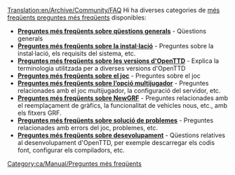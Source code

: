 [[Translation:en/Archive/Community/FAQ]]
{{ca/Taula de contingut}}
Hi ha diverses categories de [https://www.wikipedia.org/wiki/ca:Preguntes més freqüents preguntes més freqüents] disponibles:

*'''[[ca/Manual/Preguntes més freqüents sobre qüestions generals|Preguntes més freqüents sobre qüestions generals]]''' - Qüestions generals
*'''[[ca/Archive/Manual/Preguntes més freqüents sobre la instal·lació|Preguntes més freqüents sobre la instal·lació]]''' - Preguntes sobre la instal·lació, els requisits del sistema, etc.
*'''[[ca/Archive/Community/Preguntes més freqüents sobre les versions d'OpenTTD|Preguntes més freqüents sobre les versions d'OpenTTD]]''' - Explica la terminologia utilitzada per a diverses versions d'OpenTTD
*'''[[ca/Manual/Preguntes més freqüents sobre el joc|Preguntes més freqüents sobre el joc]]''' - Preguntes sobre el joc
*'''[[ca/Manual/Preguntes més freqüents sobre l’opció multijugador|Preguntes més freqüents sobre l’opció multijugador]]''' - Preguntes relacionades amb el joc multijugador, la configuració del servidor, etc.
*'''[[ca/Archive/Community/Preguntes més freqüents sobre NewGRF|Preguntes més freqüents sobre NewGRF]]''' - Preguntes relacionades amb el reemplaçament de gràfics, la funcionalitat de vehicles nous, etc., amb els fitxers GRF.
*'''[[ca/Preguntes més freqüents sobre solució de problemes|Preguntes més freqüents sobre solució de problemes]]''' - Preguntes relacionades amb errors del joc, problemes, etc.
*'''[[ca/Preguntes més freqüents sobre desevolupament|Preguntes més freqüents sobre desevolupament]]''' - Qüestions relatives al desenvolupament d'OpenTTD, per exemple descarregar els codis font, configurar els compiladors, etc.

[[Category:ca/Manual/Preguntes més freqüents]]